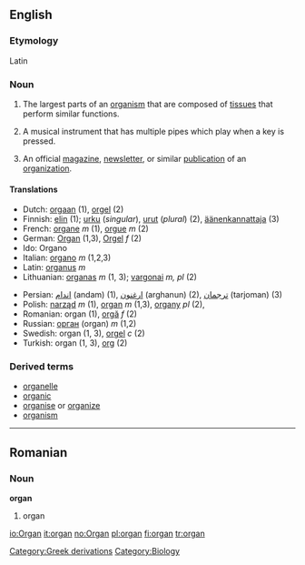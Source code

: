 ==English==

===Etymology===
Latin

=== Noun ===
{{en-noun-reg}}

# The largest parts of an [[organism]] that are composed of [[tissue]]s that perform similar functions.
# {{music}} A musical instrument that has multiple pipes which play when a key is pressed.
#An official [[magazine]], [[newsletter]], or similar [[publication]] of an [[organization]].

====Translations====
{{top}}
*Dutch: [[orgaan]] {{n}} (1), [[orgel]] {{n}} (2)
*Finnish: [[elin]] (1); [[urku]] (''singular''), [[urut]] (''plural'') (2), [[äänenkannattaja]] (3)
*French: [[organe]] ''m'' (1), [[orgue]] ''m'' (2)
*German: [[Organ]] {{n}} (1,3), [[Orgel]] ''f'' (2)
*Ido: Organo
*Italian: [[organo]] ''m'' (1,2,3)
*Latin: [[organus]] ''m''
*Lithuanian: [[organas]] ''m'' (1, 3); [[vargonai]] ''m, pl'' (2)
{{mid}}
*Persian: [[اندام]] (andam) (1), [[ارغنون]] (arghanun) (2), [[ترجمان]] (tarjoman) (3)
*Polish: [[narząd]] ''m'' (1), [[organ]] ''m'' (1,3), [[organy]] ''pl'' (2), 
*Romanian: organ {{n}} (1), [[orgă]] ''f'' (2)
*Russian: [[орган]] (organ) ''m'' (1,2)
*Swedish: organ {{n}} (1, 3), [[orgel]] ''c'' (2)
*Turkish: organ (1, 3), [[org]] (2)
{{bottom}}

===Derived terms===
* [[organelle]]
* [[organic]]
* [[organise]] or [[organize]]
* [[organism]]

----

==Romanian==

=== Noun ===
'''organ''' {{n}}

# organ

[[Category:Greek derivations]][[Category:Biology]]

[[io:Organ]]
[[it:organ]]
[[no:Organ]]
[[pl:organ]]
[[fi:organ]]
[[tr:organ]]